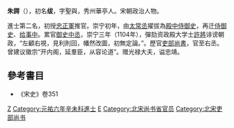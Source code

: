 '''朱諤'''（{{bd|?||?||}}），初名'''绂'''，字聖與，秀州華亭人。宋朝政治人物。

進士第二名，初授[[忠正軍|忠正軍]]推官。崇宁初年，由[[太常丞|太常丞]]擢拔為[[殿中侍御史|殿中侍御史]]，再迁[[侍御史|侍御史]]、[[给事中|给事中]]。累官[[御史中丞|御史中丞]]，崇宁三年（1104年），彈劾资政殿大学士[[許將|許將]]诽谤朝政，“左顧右視，見利則回，幡然改圖，初無定論。”。歷官[[吏部尚書|吏部尚書]]，官至右丞。曾建议徽宗“开内阁，延羣臣，从容论道”。赠光禄大夫，谥忠靖。

==參考書目==
* 《宋史》卷351

[[Category:宋朝副相|Z]]
[[Category:元祐六年辛未科進士|Category:元祐六年辛未科進士]]
[[Category:朱姓|E]]
[[Category:北宋尚书省官员|Category:北宋尚书省官员]]
[[Category:北宋吏部尚书|Category:北宋吏部尚书]]